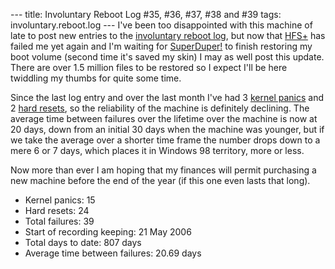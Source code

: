 ---
title: Involuntary Reboot Log #35, #36, #37, #38 and #39
tags: involuntary.reboot.log
---
I've been too disappointed with this machine of late to post new entries to the [[involuntary reboot log]], but now that [[HFS+]] has failed me yet again and I'm waiting for [[SuperDuper!]] to finish restoring my boot volume (second time it's saved my skin) I may as well post this update. There are over 1.5 million files to be restored so I expect I'll be here twiddling my thumbs for quite some time.

Since the last log entry and over the last month I've had 3 [[kernel panics]] and 2 [[hard resets]], so the reliability of the machine is definitely declining. The average time between failures over the lifetime over the machine is now at 20 days, down from an initial 30 days when the machine was younger, but if we take the average over a shorter time frame the number drops down to a mere 6 or 7 days, which places it in Windows 98 territory, more or less.

Now more than ever I am hoping that my finances will permit purchasing a new machine before the end of the year (if this one even lasts that long).

* Kernel panics: 15
* Hard resets: 24
* Total failures: 39
* Start of recording keeping: 21 May 2006
* Total days to date: 807 days
* Average time between failures: 20.69 days
